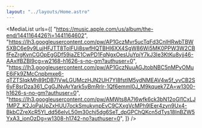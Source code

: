 ```yaml
---
layout: "../layouts/Home.astro"
---
```



<MediaList
  urls={[
    "https://music.apple.com/us/album/the-end/1441164426?i=1441164602",
    "https://lh3.googleusercontent.com/pw/AP1GczMvr5ucTqFd3CnlHRwbTBW5XBC6e9v9LujHFJTT8TolFUi8swfHQTBHI6XX4SgW86Wi5MK0PPW3W2CBfFeZrgKvnCGOpEgGDf59iaZE1CwPD1FqNgxOesUuYpjY7kJ3Ie3KtKu8yjj46-AAxlfBZBI9cg=w2168-h1626-s-no-gm?authuser=0",
    "https://lh3.googleusercontent.com/pw/AP1GczNuuAGJtobNBC5nMPyOMuE6iFk9ZMcCnpbmxe6-qTZTSIqkMh89tDB7IVwLGUMczHJN2UH7YI8fstIM5ydNMEAV4w5f_yvCB2S6yF8srDza361_CgGJNvArYark5yBmRrlr-1Qf6emmI0J_M9kquek7ZA=w1300-h1626-s-no-gm?authuser=0",
    "https://lh3.googleusercontent.com/pw/AMWts8A7I6wfk6ck3bN12oGl1CxLJ1MPZ_K2JoPaUpZxHUU7ockSmukynpEvC9CXxgVcMPh9IEer4zyn9Ux4-BkbCZreXcR5Yl_dd56elvL50m30chj5dg6SeT_dpGPChQKcn5dTys18InBZW5YxA3_ionOzDg=w1308-h1742-no?authuser=0",
  ]}
/>
